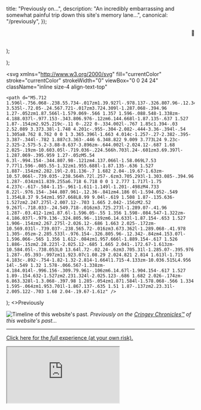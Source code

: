 
  title: "Previously on...",
  description: "An incredibly embarrassing and somewhat painful trip down this site's memory lane...",
  canonical: "/previously",
});

  <Marquee>
    <span>
      🚨 Trigger warning: excessive marquees, animated GIFs, Comic Sans, popups,{" "}
      <code style={{ fontWeight: "normal", fontSize: "0.9em" }}>
        color: <span style={{ color: "#32cd32" }}>limegreen</span>
      </code>{" "}
      ahead...
    </span>
  </Marquee>
);

  <style>
    {`body {
        cursor: url("data:image/png;base64,iVBORw0KGgoAAAANSUhEUgAAACAAAAAgCAYAAABzenr0AAAAZklEQVR4AWIAgn/uBT6A9uoAAwAQiIJo97/0Rgy0ANoJH8MPeEgtqwPQEACqCoQHAKECQKgAECoAhAoAoQJAqAAQxh1oPQfcW3kJpxHtL1AAHAwEwwdYiH8BIEgBTBRAAAEEEEAAG7mRt30hEhoLAAAAAElFTkSuQmCC") 2 1, auto;
      }
      a, button {
        cursor: url("data:image/png;base64,iVBORw0KGgoAAAANSUhEUgAAACAAAAAgAgMAAAAOFJJnAAAACVBMVEVHcEwAAAD///8W1S+BAAAAAXRSTlMAQObYZgAAAEdJREFUeAFjoAVghTGkHIhghMAYmQEwxlIYYxlYlSiQMQEsELUKyli1ahWYwQZjMGIwGLKQGA4QA1EYEP0rGVAZrKGhSF4BAHw/HsVwshytAAAAAElFTkSuQmCC") 16 12, auto;
      }
      main {
        font-family: ${ComicNeue.style.fontFamily}, var(--default-font-family) !important;
        font-weight: 700 !important;
        font-size: 1em !important;
        text-align: center;
      }
      main iframe + p em,
      main img + em {
        display: block;
        text-align: center;
        font-style: normal;
        font-size: 0.95em;
        font-weight: 700;
      }
    `}
  </style>
);

  <svg
    xmlns="http://www.w3.org/2000/svg"
    fill="currentColor"
    stroke="currentColor"
    strokeWidth="0"
    viewBox="0 0 24 24"
    className="inline size-4 align-text-top"
  >
    <path d="M5.712 1.596l-.756.068-.238.55.734-.017zm1.39.927l-.978.137-.326.807.96-.12.345-.824zM4.89 3.535l-.72.05-.24.567.721-.017zm3.724.309l-1.287.068-.394.96 1.27-.052zm1.87.566l-1.579.069-.566 1.357 1.596-.088.548-1.338zm-4.188.037l-.977.153-.343.806.976-.12zm6.144.668l-1.87.135-.637 1.527 1.87-.154zm2.925.219c-.11 0-.222 0-.334.002l-.767 1.85c1.394-.03 2.52.089 3.373.38l-1.748 4.201c-.955-.304-2.082-.444-3.36-.394l-.54 1.305a8.762 8.762 0 0 1 3.365.396l-1.663 4.014c-1.257-.27-2.382-.395-3.387-.344l-.782 1.887c3.363-.446 6.348.822 9.009 3.773L24 9.23c-2.325-2.575-5.2-3.88-8.637-3.896zm-.644.002l-2.024.12-.687 1.68 2.025-.19zm-10.603.05l-.719.036-.224.566h.703l.24-.601zm3.69.397l-1.287.069-.395.959 1.27-.05zM5.54 6.3l-.994.154-.344.807.98-.121zm4.137.066l-1.58.069L7.53 7.77l1.596-.085.55-1.32zm1.955.688l-1.87.135-.636 1.527 1.887-.154zm2.282.19l-2.01.136-.7 1.682 2.04-.19.67-1.63zm-10.57.066l-.739.035-.238.564h.72l.257-.6zm3.705.293l-1.303.085-.394.96 1.287-.034zm11.839.255a6.718 6.718 0 0 1 2.777 1.717l-1.75 4.237c-.617-.584-1.15-.961-1.611-1.149l-1.201-.498zM4.733 8.22l-.976.154-.344.807.961-.12.36-.841zm4.186 0l-1.594.052-.549 1.354L8.37 9.54zm1.957.668L8.99 9.04l-.619 1.508 1.87-.135.636-1.527zm2.247.275l-2.007.12-.703 1.665 2.042-.156zM2.52 9.267l-.718.033-.24.549.718-.016zm3.725.273l-1.289.07-.41.96 1.287-.03.412-1zm1.87.6l-1.596.05-.55 1.356 1.598-.084.547-1.322zm-4.186.037l-.979.136-.324.805.96-.119zm6.14.633l-1.87.154-.653 1.527 1.906-.154zm2.267.275l-2.026.12-.686 1.663 2.025-.172zm-10.569.031l-.739.037-.238.565.72-.016zm3.673.362l-1.289.068-.41.978 1.305-.05zm-2.285.533l-.976.154-.326.805.96-.12.342-.84zm4.153.07l-1.596.066-.565 1.356 1.612-.084zm1.957.666l-1.889.154-.617 1.526 1.886-.15zm2.28.223l-2.025.12-.685 1.665 2.041-.172.67-1.613zm-10.584.05l-.738.053L0 13.64l.72-.02.24-.6zm3.705.31l-1.285.07-.395.976 1.287-.05.393-.997zm11.923.07c1.08.29 2.024.821 2.814 1.613l-1.715 4.183c-.892-.754-1.82-1.32-2.814-1.664l1.715-4.133zm-10.036.515L4.956 14l-.549 1.32 1.578-.066.567-1.338zm-4.184.014l-.996.156-.309.79.961-.106zm6.14.67l-1.904.154-.617 1.527 1.89-.154.632-1.527zm2.231.324l-2.025.123-.686 1.682 2.026-.174zm-6.863.328l-1.3.068-.397.98 1.285-.054zm1.871.584l-1.578.068-.566 1.334 1.595-.064zm1.953.701l-1.867.137-.635 1.51 1.87-.137zm2.23.31l-2.005.122-.703 1.68 2.04-.19.67-1.61z" />
  </svg>
);

<PageStyles />

<PageTitle canonical="/previously" className="font-semibold">
  <>Previously</>
</PageTitle>

![Timeline of this website's past.](./images/wayback.png)
_Previously on the [Cringey Chronicles&trade;](https://web.archive.org/web/20010501000000*/jakejarvis.com) of this website's past..._

---

<WarningMarquee />

[<WindowsLogo /> Click here for the _full_ experience (at your own risk).](https://y2k.pages.dev)

<iframe
  src="https://jakejarvis.github.io/my-first-website/"
  title="My Terrible, Horrible, No Good, Very Bad First Website"
  className="border-ring w-full border-2"
  style={{ height: "500px" }}
/>
_[November 2001](https://jakejarvis.github.io/my-first-website/) ([view
source](https://github.com/jakejarvis/my-first-website))_

---

![February 2002](./images/2002_02.png)
_February 2002_

---

![October 2002](./images/2002_10.png)
_October 2002_

---

![August 2003](./images/2003_08.png)
_August 2003_

---

![November 2004](./images/2004_11.png)
_November 2004_

---

![April 2006](./images/2006_04.png)
_April 2006_

---

![May 2006](./images/2006_05.png)
_May 2006_

---

![January 2007](./images/2007_01.png)
_January 2007_

---

![April 2007](./images/2007_04.png)
_April 2007_

---

![May 2007](./images/2007_05.png)
_May 2007_

---

![July 2009](./images/2009_07.png)
_July 2009_

---

![September 2012](./images/2012_09.png)
_[September 2012](https://focused-knuth-7bc10d.netlify.app/) ([view source](https://github.com/jakejarvis/jarv.is/tree/v1))_

---

![April 2018](./images/2018_04.png)
_[April 2018](https://hungry-mayer-40e790.netlify.app/) ([view source](https://github.com/jakejarvis/jarv.is/tree/v2))_

---

![March 2020](./images/2020_03.png)
_[March 2020](https://quiet-truffle-92842d.netlify.app/) ([view source](https://github.com/jakejarvis/jarv.is-hugo))_
